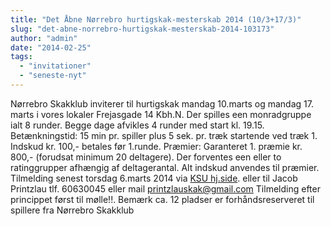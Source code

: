 ```yaml
---
title: "Det Åbne Nørrebro hurtigskak-mesterskab 2014 (10/3+17/3)"
slug: "det-abne-norrebro-hurtigskak-mesterskab-2014-103173"
author: "admin"
date: "2014-02-25"
tags: 
  - "invitationer"
  - "seneste-nyt"
---
```


Nørrebro Skakklub inviterer til hurtigskak mandag 10.marts og mandag 17. marts i vores lokaler Frejasgade 14 Kbh.N. Der spilles een monradgruppe ialt 8 runder. Begge dage afvikles 4 runder med start kl. 19.15. Betænkningstid: 15 min pr. spiller plus 5 sek. pr. træk startende ved træk 1. Indskud kr. 100,- betales før 1.runde. Præmier: Garanteret 1. præmie kr. 800,- (forudsat minimum 20 deltagere). Der forventes een eller to ratinggrupper afhængig af deltagerantal. Alt indskud anvendes til præmier. Tilmelding senest torsdag 6.marts 2014 via [KSU hj.side](http://ksu.dk/kalender/dotnet/viskalender.aspx?id=1320). eller til Jacob Printzlau tlf. 60630045 eller mail printzlauskak@gmail.com Tilmelding efter princippet først til mølle!!. Bemærk ca. 12 pladser er forhåndsreserveret til spillere fra Nørrebro Skakklub
